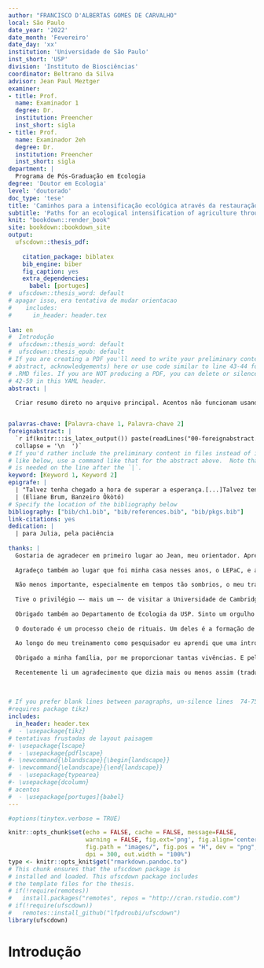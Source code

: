 ```yaml
---
author: "FRANCISCO D'ALBERTAS GOMES DE CARVALHO"
local: São Paulo
date_year: '2022'
date_month: 'Fevereiro'
date_day: 'xx'
institution: 'Universidade de São Paulo'
inst_short: 'USP'
division: 'Instituto de Biosciências'
coordinator: Beltrano da Silva
advisor: Jean Paul Meztger
examiner:
- title: Prof.
  name: Examinador 1
  degree: Dr.
  institution: Preencher
  inst_short: sigla
- title: Prof.
  name: Examinador 2eh
  degree: Dr.
  institution: Preencher
  inst_short: sigla
department: |
  Programa de Pós-Graduação em Ecologia
degree: 'Doutor em Ecologia'
level: 'doutorado'
doc_type: 'tese'
title: 'Caminhos para a intensificação ecológica através da restauração e da certificação agrícola'
subtitle: 'Paths for an ecological intensification of agriculture through restoration and agriculture certification' 
knit: "bookdown::render_book"
site: bookdown::bookdown_site
output: 
  ufscdown::thesis_pdf:
   
    citation_package: biblatex
    bib_engine: biber
    fig_caption: yes
    extra_dependencies:
      babel: [portuges]
#  ufscdown::thesis_word: default    
# apagar isso, era tentativa de mudar orientacao
#    includes: 
#      in_header: header.tex
      
lan: en
#  Introdução
#  ufscdown::thesis_word: default
#  ufscdown::thesis_epub: default
# If you are creating a PDF you'll need to write your preliminary content (e.g., 
# abstract, acknowledgements) here or use code similar to line 43-44 for the 
# .RMD files. If you are NOT producing a PDF, you can delete or silence lines 
# 42-59 in this YAML header.
abstract: |
  
  Criar resumo direto no arquivo principal. Acentos não funcionam usando arquivo externo.


palavras-chave: [Palavra-chave 1, Palavra-chave 2]
foreignabstract: |
  `r if(knitr:::is_latex_output()) paste(readLines("00-foreignabstract.Rmd"), 
  collapse = '\n  ')`
# If you'd rather include the preliminary content in files instead of inline
# like below, use a command like that for the abstract above.  Note that a tab 
# is needed on the line after the `|`.
keyword: [Keyword 1, Keyword 2]
epigrafe: |
  | "Talvez tenha chegado a hora de superar a esperança.[...]Talvez tenha chegado o momento de compreender que, diante de tal conjuntura, é preciso fazer o muito mais difícil: criar/lutar mesmos sem esperança. O que vai costurar os rasgos do Brasil não é a esperança, mas a nossa capacidade de enfrentar os conflitos mesmo quando sabemos que vamos perder."   
  | (Eliane Brum, Banzeiro Òkòtó)
# Specify the location of the bibliography below
bibliography: ["bib/ch1.bib", "bib/references.bib", "bib/pkgs.bib"]
link-citations: yes
dedication: |
  | para Julia, pela paciência
  
thanks: |
  Gostaria de agradecer em primeiro lugar ao Jean, meu orientador. Aprendi muito – e espero continuar aprendendo – nos últimos oito anos (!) em que trabalhamos juntos.
    
  Agradeço também ao lugar que foi minha casa nesses anos, o LEPaC, e a todos os membros atuais e passados desse laboratório incrível. Foi realmente inspirador conviver com tantas pessoas talentosas e dedicadas em fazer ciência. Nele, além de me formar como pesquisador, fiz amigos que carrego pra toda vida. Não me arrisco a esgotar nomes, afinal, o LEPaC é uma casa bem grande. Mas deixo aqui registrado quem me acompanhou ao longo do doutorado: Isa, Ju, Mila, Clarice, Carito, Pat, Doug, Artur, Adrian, Karla, Naty, Vitor, Duda, Mari, Ma Fê (se esqueci de alguém, me desculpem). As trocas acadêmicas e pessoais, impossíveis de serem separadas, com certeza me fizeram um Ecólogo melhor. Obrigado também ao Wellington por todo o suporte.
  
  Não menos importante, especialmente em tempos tão sombrios, o meu trabalho só foi possível graças ao financiamento que me foi concedido pela CAPES e pela FAPESP. Espero estar à altura do voto de confiança que me foi dado, e que a minha pesquisa seja um pequeno tijolo na construção de um futuro possível.
  
  Tive o privilégio –- mais um –- de visitar a Universidade de Cambridge, no Reino Unido, durante 12 meses. Foram meses muito ricos e de muito trabalho. Fui muito bem recebido e queria registrar aqui minha gratidão ao Andrew Balmford, meu supervisor e ao Charles, Gianlucca e Fernando, que fizeram com que eu me sentisse em casa.
  
  Obrigado também ao Departamento de Ecologia da USP. Sinto um orgulho danado de ter feito parte desse lugar. Por trás dele estão pessoas incríveis como a Vera e a Shirlene, espinhas dorsais do programa. Além, é claro, dos discentes, que se tornam amigos, companhias de cafés, conversas, viagens e planos.
  
  O doutorado é um processo cheio de rituais. Um deles é a formação de um comitê de acompanhamento, para nos socorrer de vez em quando. Agradeço ao Gerd Sparovek e ao Luis Fernando Guedes Pinto por toparem ser parte dele. Outro é a banca de qualificação. Obrigado à Rozely Ferreira, Carla Morsello e ao Paulo Guilherme Mollin pelas contribuições.
  
  Ao longo do meu treinamento como pesquisador eu aprendi que uma introdução deve ser estruturada como uma pirâmide invertida; começa-se com as teorias e fatos mais gerais, e vai-se afunilando até se chegar ao problema a ser atacado. Aqui  eu fiz o processo inverso. Estou chegando então à base da pirâmide imaginária que me constitui.
  
  Obrigado a minha família, por me proporcionar tantas vivências. E pelo apoio incondicional em (não) fazer escolhas que culminaram em quem eu sou. Obrigado ao meu pai, Gilberto, a minha mãe, Christina e a minha irmã, Manuela.
  
  Recentemente li um agradecimento que dizia mais ou menos assim (tradução minha): “agradeço ao meu amor, sem a qual eu teria terminado esse livro muito mais rápido.” Acho que em um primeiro momento, a frase pode soar ofensiva, mas em seguida, penso que o real sentido é reconhecer nossas prioridades na vida. Agradeço imensamente a Julia, minha companheira. Que na realidade nunca fez meu trabalho ir mais devagar. Ao contrário, sempre me apoiou e incentivou. Mas que também me lembra de que isso, o doutorado, a pesquisa, é apenas uma parte bem pequenininha de mim, de nós. Amo você Juquinha.
  
 
    
# If you prefer blank lines between paragraphs, un-silence lines  74-75 (this 
#requires package tikz)
includes:
  in_header: header.tex
#  - \usepackage{tikz}
# tentativas frustadas de layout paisagem
#- \usepackage{lscape}
#  - \usepackage{pdflscape}
#- \newcommand{\blandscape}{\begin{landscape}}
#- \newcommand{\elandscape}{\end{landscape}}
#  - \usepackage{typearea}
#- \usepackage{dcolumn}
# acentos
#  - \usepackage[portuges]{babel}
---
```


<!--
Above is the YAML (YAML Ain't Markup Language) header that includes a lot of 
metadata used to produce the document.  Be careful with spacing in this header!

If you'd prefer to not include a Dedication, for example, simply delete the 
section entirely, or silence (add #) them. 

If you have other LaTeX packages you would like to include, delete the # 
before header-includes and list the packages after hyphens on new lines.

If you'd like to include a comment that won't be produced in your resulting file 
enclose it in a block like this.

If you receive a duplicate label error after knitting, make sure to delete the 
index.Rmd file and then knit again.

*** mudei label figura pra figure novamente!

# qndo da problema de versao, rodar:

library(tinytex)

tlmgr_install('biber')

tinytex::install_tinytex() 

tlmgr_update()



-->


\renewcommand{\figurename}{Figure}
\renewcommand{\tablename}{Table}


```r

#options(tinytex.verbose = TRUE)

knitr::opts_chunk$set(echo = FALSE, cache = FALSE, message=FALSE, 
                      warning = FALSE, fig.ext='png', fig.align='center', 
                      fig.path = "images/", fig.pos = "H", dev = "png", 
                      dpi = 300, out.width = "100%")
type <- knitr::opts_knit$get("rmarkdown.pandoc.to")
# This chunk ensures that the ufscdown package is
# installed and loaded. This ufscdown package includes
# the template files for the thesis.
# if(!require(remotes))
#   install.packages("remotes", repos = "http://cran.rstudio.com")
# if(!require(ufscdown))
#   remotes::install_github("lfpdroubi/ufscdown")
library(ufscdown)
```

<!-- On ordering the chapter files:
There are two options:
1. Name your chapter files in the order in which you want them to appear (e.g., 
01-Intro, 02-Data, 03-Conclusions). 
2. Otherwise, you can specify the order in which they appear in the 
_bookdown.yml (for PDF only).

Do not include 00(two-hyphens)prelim.Rmd and 00-abstract.Rmd in the YAML file--
they are handled in the YAML above differently for the PDF version.
-->

<!-- The {.unnumbered} option here means that the introduction will be 
"Chapter 0." You can also use {-} for no numbers
on chapters.


-->

# Introdução




